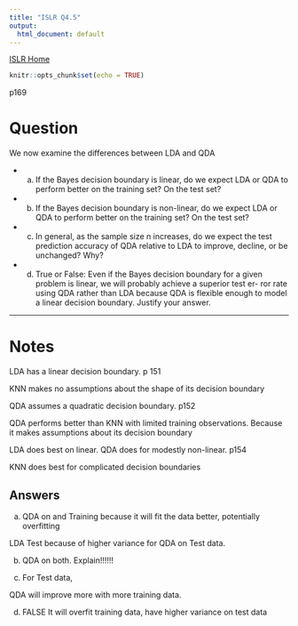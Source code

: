 ```yaml
---
title: "ISLR Q4.5"
output:
  html_document: default
---
```

[ISLR Home](../index.html)

```r
knitr::opts_chunk$set(echo = TRUE)
```
p169

# Question

We now examine the differences between LDA and QDA

- (a) If the Bayes decision boundary is linear, do we expect LDA or QDA to perform better on the training set? On the test set?
- (b) If the Bayes decision boundary is non-linear, do we expect LDA or QDA to perform better on the training set? On the test set?
- (c) In general, as the sample size n increases, do we expect the test prediction accuracy of QDA relative to LDA to improve, decline, or be unchanged? Why?
- (d) True or False: Even if the Bayes decision boundary for a given problem is linear, we will probably achieve a superior test er- ror rate using QDA rather than LDA because QDA is flexible enough to model a linear decision boundary. Justify your answer.

***

# Notes

LDA has a linear decision boundary. p 151

KNN makes no assumptions about the shape of its decision boundary

QDA assumes a quadratic decision boundary. p152

QDA performs better than KNN with limited training observations.
Because it makes assumptions about its decision boundary

LDA does best on linear. QDA does for modestly non-linear. p154

KNN does best for complicated decision boundaries

## Answers

a) QDA on and Training because it will fit the data better, potentially overfitting

LDA Test because of higher variance for QDA on Test data.

b) QDA on both. Explain!!!!!!

c) For Test data,

QDA will improve more with more training data.

d) FALSE It will overfit training data, have higher variance on test data

